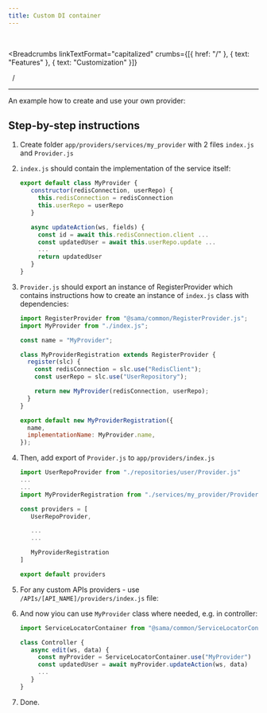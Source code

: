 ```yaml
---
title: Custom DI container
---
```


<br />



<Breadcrumbs
  linkTextFormat="capitalized"
  crumbs={[{ href: "/" }, { text: "Features" }, { text: "Customization" }]}
>
  <Icon slot="index" name="seti:powershell" />
  <span slot="separator">&nbsp;&nbsp;/&nbsp;</span>
</Breadcrumbs>

---


An example how to create and use your own provider:

## Step-by-step instructions

<Steps>

1. Create folder `app/providers/services/my_provider` with 2 files `index.js` and `Provider.js`

2. `index.js` should contain the implementation of the service itself:

   ```js
   export default class MyProvider {
      constructor(redisConnection, userRepo) {
        this.redisConnection = redisConnection
        this.userRepo = userRepo
      }

      async updateAction(ws, fields) {
        const id = await this.redisConnection.client ...
        const updatedUser = await this.userRepo.update ...
        ...
        return updatedUser
      }
   }
   ```

3. `Provider.js` should export an instance of RegisterProvider which contains instructions how to create an instance of `index.js` class with dependencies:

   ```js
   import RegisterProvider from "@sama/common/RegisterProvider.js";
   import MyProvider from "./index.js";

   const name = "MyProvider";

   class MyProviderRegistration extends RegisterProvider {
     register(slc) {
       const redisConnection = slc.use("RedisClient");
       const userRepo = slc.use("UserRepository");

       return new MyProvider(redisConnection, userRepo);
     }
   }

   export default new MyProviderRegistration({
     name,
     implementationName: MyProvider.name,
   });
   ```

4. Then, add export of `Provider.js` to `app/providers/index.js`

   ```js
   import UserRepoProvider from "./repositories/user/Provider.js"
   ...
   ...
   import MyProviderRegistration from "./services/my_provider/Provider.js"

   const providers = [
      UserRepoProvider,

      ...
      ...

      MyProviderRegistration
   ]

   export default providers
   ```

5. For any custom APIs providers - use `/APIs/[API_NAME]/providers/index.js` file:

6. And now yiou can use `MyProvider` class where needed, e.g. in controller:

   ```js
   import ServiceLocatorContainer from "@sama/common/ServiceLocatorContainer.js"

   class Controller {
      async edit(ws, data) {
        const myProvider = ServiceLocatorContainer.use("MyProvider")
        const updatedUser = await myProvider.updateAction(ws, data)
        ...
      }
   }
   ```

7. Done.

</Steps>

<script
  src="https://giscus.app/client.js"
  data-repo="Oleksandr1414/cathedra-slytherin"
  data-repo-id="R_kgDOI8uafg"
  data-category="[ВВЕДІТЬ CATEGORY NAME]"
  data-category-id="[ВВЕДІТЬ CATEGORY ID]"
  data-mapping="pathname"
  data-strict="0"
  data-reactions-enabled="1"
  data-emit-metadata="0"
  data-input-position="bottom"
  data-theme="preferred_color_scheme"
  data-lang="uk"
  crossorigin="anonymous"
  async
></script>
